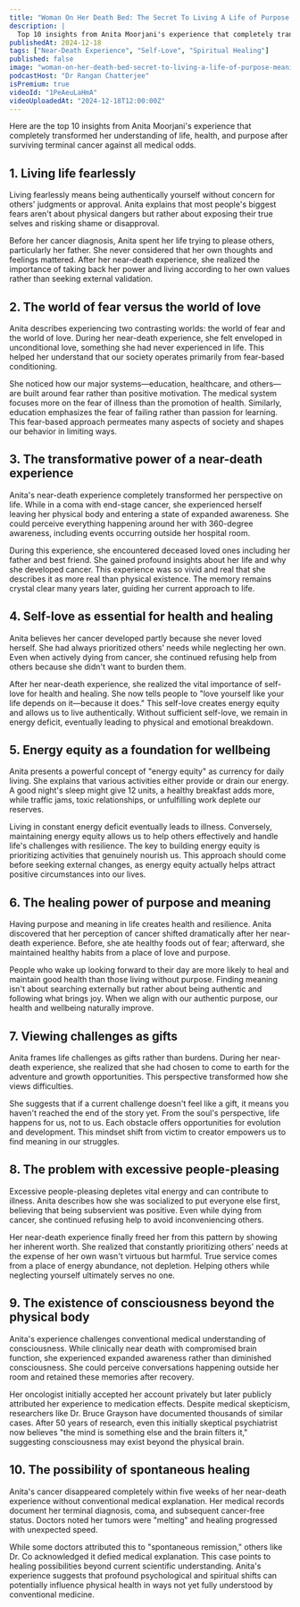 ```yaml
---
title: "Woman On Her Death Bed: The Secret To Living A Life of Purpose & Meaning | Anita Moorjani"
description: |
  Top 10 insights from Anita Moorjani's experience that completely transformed her understanding of life, health, and purpose after surviving terminal cancer against all medical odds.
publishedAt: 2024-12-18
tags: ["Near-Death Experience", "Self-Love", "Spiritual Healing"]
published: false
image: "woman-on-her-death-bed-secret-to-living-a-life-of-purpose-meaning-anita-moorjani.jpg"
podcastHost: "Dr Rangan Chatterjee"
isPremium: true
videoId: "1PeAeuLaHmA"
videoUploadedAt: "2024-12-18T12:00:00Z"
---
```



<PodcastSummaryPageLayout frontmatter={frontmatter}>
Here are the top 10 insights from Anita Moorjani's experience that completely transformed her understanding of life, health, and purpose after surviving terminal cancer against all medical odds.

## 1. Living life fearlessly

Living fearlessly means being authentically yourself without concern for others' judgments or approval. Anita explains that most people's biggest fears aren't about physical dangers but rather about exposing their true selves and risking shame or disapproval.

Before her cancer diagnosis, Anita spent her life trying to please others, particularly her father. She never considered that her own thoughts and feelings mattered. After her near-death experience, she realized the importance of taking back her power and living according to her own values rather than seeking external validation.

## 2. The world of fear versus the world of love

Anita describes experiencing two contrasting worlds: the world of fear and the world of love. During her near-death experience, she felt enveloped in unconditional love, something she had never experienced in life. This helped her understand that our society operates primarily from fear-based conditioning.

She noticed how our major systems—education, healthcare, and others—are built around fear rather than positive motivation. The medical system focuses more on the fear of illness than the promotion of health. Similarly, education emphasizes the fear of failing rather than passion for learning. This fear-based approach permeates many aspects of society and shapes our behavior in limiting ways.

## 3. The transformative power of a near-death experience

Anita's near-death experience completely transformed her perspective on life. While in a coma with end-stage cancer, she experienced herself leaving her physical body and entering a state of expanded awareness. She could perceive everything happening around her with 360-degree awareness, including events occurring outside her hospital room.

During this experience, she encountered deceased loved ones including her father and best friend. She gained profound insights about her life and why she developed cancer. This experience was so vivid and real that she describes it as more real than physical existence. The memory remains crystal clear many years later, guiding her current approach to life.

## 4. Self-love as essential for health and healing

Anita believes her cancer developed partly because she never loved herself. She had always prioritized others' needs while neglecting her own. Even when actively dying from cancer, she continued refusing help from others because she didn't want to burden them.

After her near-death experience, she realized the vital importance of self-love for health and healing. She now tells people to "love yourself like your life depends on it—because it does." This self-love creates energy equity and allows us to live authentically. Without sufficient self-love, we remain in energy deficit, eventually leading to physical and emotional breakdown.

## 5. Energy equity as a foundation for wellbeing

Anita presents a powerful concept of "energy equity" as currency for daily living. She explains that various activities either provide or drain our energy. A good night's sleep might give 12 units, a healthy breakfast adds more, while traffic jams, toxic relationships, or unfulfilling work deplete our reserves.

Living in constant energy deficit eventually leads to illness. Conversely, maintaining energy equity allows us to help others effectively and handle life's challenges with resilience. The key to building energy equity is prioritizing activities that genuinely nourish us. This approach should come before seeking external changes, as energy equity actually helps attract positive circumstances into our lives.

## 6. The healing power of purpose and meaning

Having purpose and meaning in life creates health and resilience. Anita discovered that her perception of cancer shifted dramatically after her near-death experience. Before, she ate healthy foods out of fear; afterward, she maintained healthy habits from a place of love and purpose.

People who wake up looking forward to their day are more likely to heal and maintain good health than those living without purpose. Finding meaning isn't about searching externally but rather about being authentic and following what brings joy. When we align with our authentic purpose, our health and wellbeing naturally improve.

## 7. Viewing challenges as gifts

Anita frames life challenges as gifts rather than burdens. During her near-death experience, she realized that she had chosen to come to earth for the adventure and growth opportunities. This perspective transformed how she views difficulties.

She suggests that if a current challenge doesn't feel like a gift, it means you haven't reached the end of the story yet. From the soul's perspective, life happens for us, not to us. Each obstacle offers opportunities for evolution and development. This mindset shift from victim to creator empowers us to find meaning in our struggles.

## 8. The problem with excessive people-pleasing

Excessive people-pleasing depletes vital energy and can contribute to illness. Anita describes how she was socialized to put everyone else first, believing that being subservient was positive. Even while dying from cancer, she continued refusing help to avoid inconveniencing others.

Her near-death experience finally freed her from this pattern by showing her inherent worth. She realized that constantly prioritizing others' needs at the expense of her own wasn't virtuous but harmful. True service comes from a place of energy abundance, not depletion. Helping others while neglecting yourself ultimately serves no one.

## 9. The existence of consciousness beyond the physical body

Anita's experience challenges conventional medical understanding of consciousness. While clinically near death with compromised brain function, she experienced expanded awareness rather than diminished consciousness. She could perceive conversations happening outside her room and retained these memories after recovery.

Her oncologist initially accepted her account privately but later publicly attributed her experience to medication effects. Despite medical skepticism, researchers like Dr. Bruce Grayson have documented thousands of similar cases. After 50 years of research, even this initially skeptical psychiatrist now believes "the mind is something else and the brain filters it," suggesting consciousness may exist beyond the physical brain.

## 10. The possibility of spontaneous healing

Anita's cancer disappeared completely within five weeks of her near-death experience without conventional medical explanation. Her medical records document her terminal diagnosis, coma, and subsequent cancer-free status. Doctors noted her tumors were "melting" and healing progressed with unexpected speed.

While some doctors attributed this to "spontaneous remission," others like Dr. Co acknowledged it defied medical explanation. This case points to healing possibilities beyond current scientific understanding. Anita's experience suggests that profound psychological and spiritual shifts can potentially influence physical health in ways not yet fully understood by conventional medicine.

</PodcastSummaryPageLayout>
